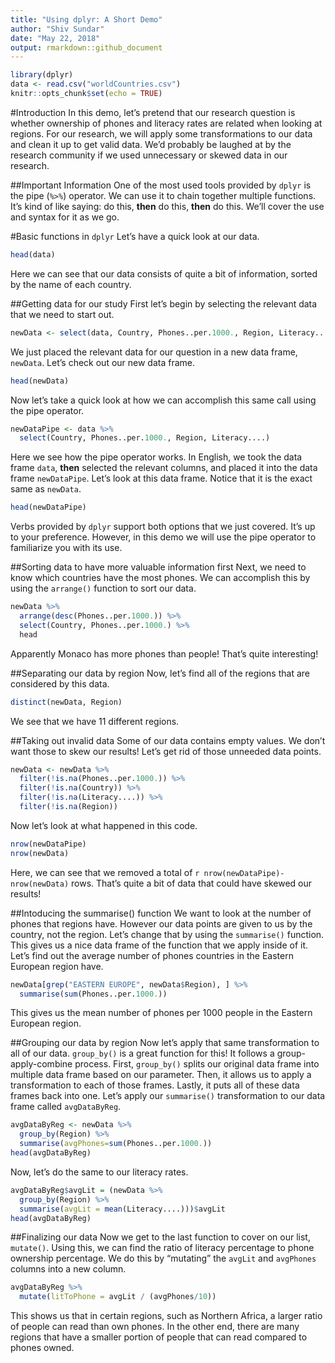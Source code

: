 ```yaml
---
title: "Using dplyr: A Short Demo"
author: "Shiv Sundar"
date: "May 22, 2018"
output: rmarkdown::github_document
---
```


```r
library(dplyr)
data <- read.csv("worldCountries.csv")
knitr::opts_chunk$set(echo = TRUE)
```
#Introduction
In this demo, let's pretend that our research question is whether ownership of phones and literacy rates are related when looking at regions. For our research, we will apply some transformations to our data and clean it up to get valid data. We'd probably be laughed at by the research community if we used unnecessary or skewed data in our research.

##Important Information
One of the most used tools provided by `dplyr` is the pipe (`%>%`) operator. We can use it to chain together multiple functions. It's kind of like saying: do this, **then** do this, **then** do this. We'll cover the use and syntax for it as we go.

#Basic functions in `dplyr`
Let's have a quick look at our data.

```r
head(data)
```

Here we can see that our data consists of quite a bit of information, sorted by the name of each country.

##Getting data for our study
First let's begin by selecting the relevant data that we need to start out.

```r
newData <- select(data, Country, Phones..per.1000., Region, Literacy....)
```

We just placed the relevant data for our question in a new data frame, `newData`. Let's check out our new data frame.

```r
head(newData)
```

Now let's take a quick look at how we can accomplish this same call using the pipe operator.

```r
newDataPipe <- data %>%
  select(Country, Phones..per.1000., Region, Literacy....)
```

Here we see how the pipe operator works. In English, we took the data frame `data`, **then** selected the relevant columns, and placed it into the data frame `newDataPipe`. Let's look at this data frame. Notice that it is the exact same as `newData`.

```r
head(newDataPipe)
```

Verbs provided by `dplyr` support both options that we just covered. It's up to your preference. However, in this demo we will use the pipe operator to familiarize you with its use.

##Sorting data to have more valuable information first
Next, we need to know which countries have the most phones. We can accomplish this by using the `arrange()` function to sort our data.

```r
newData %>%
  arrange(desc(Phones..per.1000.)) %>%
  select(Country, Phones..per.1000.) %>%
  head
```

Apparently Monaco has more phones than people! That's quite interesting!

##Separating our data by region
Now, let's find all of the regions that are considered by this data.

```r
distinct(newData, Region)
```

We see that we have 11 different regions.

##Taking out invalid data
Some of our data contains empty values. We don't want those to skew our results! Let's get rid of those unneeded data points. 

```r
newData <- newData %>%
  filter(!is.na(Phones..per.1000.)) %>%
  filter(!is.na(Country)) %>%
  filter(!is.na(Literacy....)) %>%
  filter(!is.na(Region))
```

Now let's look at what happened in this code. 

```r
nrow(newDataPipe)
nrow(newData)
```

Here, we can see that we removed a total of `r nrow(newDataPipe)-nrow(newData)` rows. That's quite a bit of data that could have skewed our results!

##Intoducing the summarise() function
We want to look at the number of phones that regions have. However our data points are given to us by the country, not the region. Let's change that by using the `summarise()` function. This gives us a nice data frame of the function that we apply inside of it. Let's find out the average number of phones countries in the Eastern European region have.

```r
newData[grep("EASTERN EUROPE", newData$Region), ] %>%
  summarise(sum(Phones..per.1000.))
```

This gives us the mean number of phones per 1000 people in the Eastern European region.

##Grouping our data by region
Now let's apply that same transformation to all of our data. `group_by()` is a great function for this! It follows a group-apply-combine process. First, `group_by()` splits our original data frame into multiple data frame based on our parameter. Then, it allows us to apply a transformation to each of those frames. Lastly, it puts all of these data frames back into one. Let's apply our `summarise()` transformation to our data frame called `avgDataByReg`.

```r
avgDataByReg <- newData %>%
  group_by(Region) %>%
  summarise(avgPhones=sum(Phones..per.1000.))
head(avgDataByReg)
```

Now, let's do the same to our literacy rates. 

```r
avgDataByReg$avgLit = (newData %>%
  group_by(Region) %>%
  summarise(avgLit = mean(Literacy....)))$avgLit
head(avgDataByReg)
```

##Finalizing our data
Now we get to the last function to cover on our list, `mutate()`. Using this, we can find the ratio of literacy percentage to phone ownership percentage. We do this by "mutating" the `avgLit` and `avgPhones` columns into a new column. 

```r
avgDataByReg %>%
  mutate(litToPhone = avgLit / (avgPhones/10))
```

This shows us that in certain regions, such as Northern Africa, a larger ratio of people can read than own phones. In the other end, there are many regions that have a smaller portion of people that can read compared to phones owned.